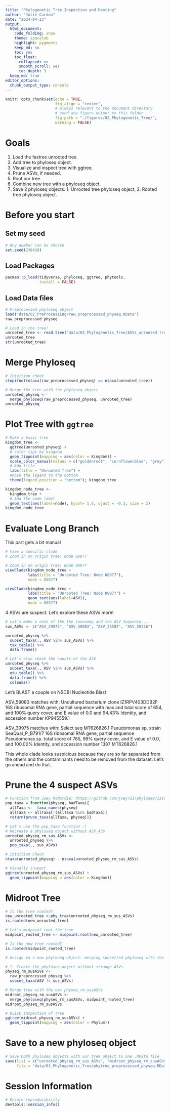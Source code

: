 ```yaml
---
title: "Phylogenetic Tree Inspection and Rooting"
author: "Julie Cardon"
date: "2024-04-23"
output:
  html_document: 
    code_folding: show
    theme: spacelab
    highlight: pygments
    keep_md: no
    toc: yes
    toc_float:
      collapsed: no
      smooth_scroll: yes
      toc_depth: 3
  keep_md: true  
editor_options: 
  chunk_output_type: console
---
```


```r
knitr::opts_chunk$set(echo = TRUE,
                      fig.align = "center",
                      # Always relevant to the document directory 
                      # send any figure output to this folder 
                      fig.path = "./figures/03_Phylogenetic_Tree/",
                      warning = FALSE) 
```


# Goals 

1. Load the fastree unrooted tree.  
2. Add tree to phyloseq object.  
3. Visualize and inspect tree with ggtree. 
4. Prune ASVs, if needed.  
5. Root our tree. 
6. Combine new tree with a phyloseq object. 
7. Save 2 phyloseq objects: 1. Unrooted tree phyloseq object, 2. Rooted tree phyloseq object. 

# Before you start

## Set my seed 
```r
# Any number can be chosen 
set.seed(238428)
```

## Load Packages 
```r
pacman::p_load(tidyverse, phyloseq, ggtree, phytools,
               install = FALSE)
```

## Load Data files 
```r
# Preprocessed phyloseq object 
load("data/02_PreProcessing/raw_preprocessed_physeq.RData")
raw_preprocessed_physeq

# Load in the tree! 
unrooted_tree <- read.tree("data/03_Phylogenetic_Tree/ASVs_unrooted.tree")
unrooted_tree
str(unrooted_tree)
```


# Merge Phyloseq 
```r
# Intuition check 
stopifnot(ntaxa(raw_preprocessed_physeq) == ntaxa(unrooted_tree))

# Merge the tree with the phyloseq object 
unrooted_physeq <- 
  merge_phyloseq(raw_preprocessed_physeq, unrooted_tree)
unrooted_physeq
```

# Plot Tree with `ggtree`

```r
# Make a basic tree
kingdom_tree <- 
  ggtree(unrooted_physeq) + 
  # color tips by kingdom 
  geom_tippoint(mapping = aes(color = Kingdom)) + 
  scale_color_manual(values = c("goldenrod1", "cornflowerblue", "grey")) +
  # Add title 
  labs(title = "Unrooted Tree") + 
  #move the legend to the bottom 
  theme(legend.position = "bottom"); kingdom_tree

kingdom_node_tree <- 
  kingdom_tree + 
  # Add the node label 
  geom_text(aes(label=node), hjust= 1.5, vjust = -0.3, size = 2)
kingdom_node_tree
```

# Evaluate Long Branch 

This part gets a bit manual 

```r
# View a specific clade 
# Zoom in on origin tree: Node 88977

# Zoom in on origin tree: Node 88977
viewClade(kingdom_node_tree + 
          labs(title = "Unrooted Tree: Node 88977"), 
          node = 88977)

viewClade(kingdom_node_tree + 
          labs(title = "Unrooted Tree: Node 88977") + 
          geom_text(aes(label=ASV)), 
          node = 88977)

```

4 ASVs are suspect. Let's explore these ASVs more! 


```r
# Let's make a note of the the taxonomy and the ASV Sequence.... 
sus_ASVs <- c("ASV_39975", "ASV_58083", "ASV_35582", "ASV_59336")

unrooted_physeq %>%
  subset_taxa(., ASV %in% sus_ASVs) %>%
  tax_table() %>%
  data.frame()

# Let's also check the counts of the ASV 
unrooted_physeq %>%
  subset_taxa(., ASV %in% sus_ASVs) %>%
  otu_table() %>%
  data.frame() %>%
  colSums()

```


Let's BLAST a couple on NSCBI Nucleotide Blast 

ASV_58083 matches with: Uncultured bacterium clone IZ1RPV403DDB2F 16S ribosomal RNA gene, partial sequence with max and total score of 654, and 100% query cover, and E value of 0.0 and 94.43% Identity, and accession number KP945559.1

ASV_39975 matches with: Select seq MT626826.1	Pseudomonas sp. strain SeaQual_P_B791/7 16S ribosomal RNA gene, partial sequence	Pseudomonas sp.	total score of 785, 99% query cover, and E value of	0.0, and	100.00%	Identity, and accession number 1387	MT626826.1 


This whole clade looks suspicious because they are so far separated from the others and the contaminants need to be removed from the dataset. Let's go ahead and do that... 

# Prune the 4 suspect ASVs 
```r
# Function from Joey McMurdie: https://github.com/joey711/phyloseq/issues/652
pop_taxa = function(physeq, badTaxa){
  allTaxa <-  taxa_names(physeq)
  allTaxa <- allTaxa[!(allTaxa %in% badTaxa)]
  return(prune_taxa(allTaxa, physeq))}

# Let's use the pop_taxa function :) 
# Recreate a phyloseq object without ASV_456
unrooted_physeq_rm_sus_ASVs <- 
  unrooted_physeq %>%
  pop_taxa(., sus_ASVs)

# Intuition Check
ntaxa(unrooted_physeq) - ntaxa(unrooted_physeq_rm_sus_ASVs) 

# Visually inspect 
ggtree(unrooted_physeq_rm_sus_ASVs) + 
  geom_tippoint(mapping = aes(color = Kingdom))
```

# Midroot Tree
```r
# Is the tree rooted?
new_unrooted_tree <-phy_tree(unrooted_physeq_rm_sus_ASVs)
is.rooted(new_unrooted_tree)

# Let's midpoint root the tree
midpoint_rooted_tree <- midpoint.root(new_unrooted_tree)

# Is the new tree rooted?
is.rooted(midpoint_rooted_tree)

# Assign to a new phyloseq object: merging subsetted phyloseq with the new rooted tree

# 1. Create the phyloseq object without strange ASVs
physeq_rm_susASVs <- 
  raw_preprocessed_physeq %>%
  subset_taxa(ASV != sus_ASVs)

# Merge tree with the new physeq_rm_susASVs
midroot_physeq_rm_susASVs <- 
  merge_phyloseq(physeq_rm_susASVs, midpoint_rooted_tree)
midroot_physeq_rm_susASVs

# Quick inspection of tree 
ggtree(midroot_physeq_rm_susASVs) + 
  geom_tippoint(mapping = aes(color = Phylum))
```


# Save to a new phyloseq object
```r
# Save both phyloseq objects with our tree object to one .RData file 
save(list = c("unrooted_physeq_rm_sus_ASVs", "midroot_physeq_rm_susASVs"),
     file = "data/03_Phylogenetic_Tree/phytree_preprocessed_physeq.RData")
```

# Session Information 
```r
# Ensure reproducibility 
devtools::session_info()
```